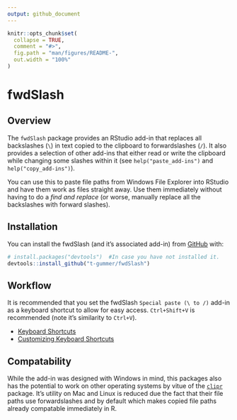 ```yaml
---
output: github_document
---
```


<!-- README.md is generated from README.Rmd. Please edit that file -->

```r
knitr::opts_chunk$set(
  collapse = TRUE,
  comment = "#>",
  fig.path = "man/figures/README-",
  out.width = "100%"
)
```

# fwdSlash

<!-- badges: start -->
<!-- badges: end -->

## Overview

The `fwdSlash` package provides an RStudio add-in that replaces all backslashes (`\`) in text copied to the clipboard to forwardslashes (`/`). It also provides a selection of other add-ins that either read or write the clipboard while changing some slashes within it (see `help("paste_add-ins")` and `help("copy_add-ins")`).

You can use this to paste file paths from Windows File Explorer into RStudio and have them work as files straight away. Use them immediately without having to do a _find and replace_ (or worse, manually replace all the backslashes with forward slashes).


## Installation

You can install the fwdSlash (and it's associated add-in) from [GitHub](https://github.com/t-gummer/fwdSlash) with:


``` r
# install.packages("devtools")  #In case you have not installed it.
devtools::install_github("t-gummer/fwdSlash")
```
## Workflow

It is recommended that you set the fwdSlash `Special paste (\ to /)` add-in as a keyboard shortcut to allow for easy access. `Ctrl+Shift+V` is recommended (note it's similarity to `Ctrl+V`).

* [Keyboard Shortcuts](https://rstudio.github.io/rstudioaddins/#keyboard-shorcuts)
* [Customizing Keyboard Shortcuts](https://support.rstudio.com/hc/en-us/articles/206382178-Customizing-Keyboard-Shortcuts)


<!-- There is a function in the fwdSlash package that allows you to easily change the RStudio keyboard shortcut _programmatically_ as an alternative to clicking through menus. -->

## Compatability

While the add-in was designed with Windows in mind, this packages also has the potential to work on other operating systems by vitue of the [`clipr`](https://github.com/mdlincoln/clipr) package. It's utility on Mac and Linux is reduced due the fact that their file paths use forwardslashes and by default which makes copied file paths already compatable immediately in R.
